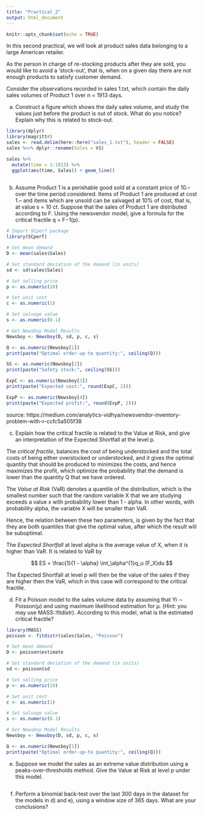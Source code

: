 ```yaml
---
title: "Practical_2"
output: html_document
---
```


```r
knitr::opts_chunk$set(echo = TRUE)
```

In this second practical, we will look at product sales data belonging to a large American retailer. 

As the person in charge of re-stocking products after they are sold, you would like to avoid a ‘stock-out’, that is, when on a given day there are not enough products to satisfy customer demand.

Consider the observations recorded in sales 1.txt, which contain the daily sales volumes of Product 1 over n = 1913 days.

(a) Construct a figure which shows the daily sales volume, and study the values just before the product is out of stock. What do you notice? Explain why this is related to stock-out.

```r

library(dplyr)
library(magrittr)
sales <- read.delim(here::here("sales_1.txt"), header = FALSE)
sales %<>% dplyr::rename(Sales = V1)

```


```r

sales %>% 
  mutate(time = 1:1913) %>% 
  ggplot(aes(time, Sales)) + geom_line()
  
```

(b) Assume Product 1 is a perishable good sold at a constant price of 10.– over the time period considered. Items of Product 1 are produced at cost 1.– and items which are unsold can be salvaged at 10% of cost, that is, at value s = 10 ct. Suppose that the sales of Product 1 are distributed according to F. Using the newsvendor model, give a formula for the critical fractile q = F−1(p).

```r
# Import SCperf package
library(SCperf)

# Set mean demand
D <- mean(sales$Sales)

# Set standard deviation of the demand (in units)
sd <- sd(sales$Sales)

# Set selling price
p <- as.numeric(10)

# Set unit cost
c <- as.numeric(1)

# Set salvage value
s <- as.numeric(0.1)

# Get Newsboy Model Results 
Newsboy <- Newsboy(D, sd, p, c, s)

Q <- as.numeric(Newsboy[1])
print(paste("Optimal order-up-to quantity:", ceiling(Q)))

SS <- as.numeric(Newsboy[2])
print(paste("Safety stock:", ceiling(SS)))

ExpC <- as.numeric(Newsboy[3])
print(paste("Expected cost:", round(ExpC, 2)))

ExpP <- as.numeric(Newsboy[4])
print(paste("Expected profit:", round(ExpP, 2)))

```
source: https://medium.com/analytics-vidhya/newsvendor-inventory-problem-with-r-ccfc5a505f38

(c) Explain how the critical fractile is related to the Value at Risk, and give an interpretation of the Expected Shortfall at the level p.

The *critical fractile*, balances the cost of being understocked and the total costs of being either overstocked or understocked, and it gives the optimal quantity that should be produced to minimizes the costs, and hence maximizes the profit, which optimize the probability that the demand is lower than the quantity Q that we have ordered.

The *Value at Risk* (VaR) denotes a quantile of the distribution, which is  the smallest number such that the random variable X that we are studying exceeds a value x with probability lower than 1 - alpha. In other words, with probability alpha, the variable X will be smaller than VaR. 

Hence, the relation between these two parameters, is given by the fact that they are both quantiles that give the optimal value, after which the result will be suboptimal. 
<!-- Not sure -->

The *Expected Shortfall* at level alpha is the average value of X, when it is higher than VaR. It is related to VaR by 

$$ ES = \frac{1}{1 - \alpha} \int_\alpha^{1}q_u (F_X)du $$

The Expected Shortfall at level p will then be the value of the sales if they are higher then the VaR, which in this case will correspond to the critical fractile. 
<!-- Does it make any sense? Not sure at all -->

(d) Fit a Poisson model to the sales volume data by assuming that Yi ∼ Poisson(μ) and using
maximum likelihood estimation for μ. (Hint: you may use MASS::fitdistr). According to this model, what is the estimated critical fractile?


```r

library(MASS)
poisson <- fitdistr(sales$Sales, "Poisson")

# Set mean demand
D <- poisson$estimate

# Set standard deviation of the demand (in units)
sd <- poisson$sd

# Set selling price
p <- as.numeric(10)

# Set unit cost
c <- as.numeric(1)

# Set salvage value
s <- as.numeric(0.1)

# Get Newsboy Model Results 
Newsboy <- Newsboy(D, sd, p, c, s)

Q <- as.numeric(Newsboy[1])
print(paste("Optimal order-up-to quantity:", ceiling(Q)))

```

(e) Suppose we model the sales as an extreme value distribution using a peaks-over-thresholds method. Give the Value at Risk at level p under this model.

```r


```


(f) Perform a binomial back-test over the last 300 days in the dataset for the models in d) and e), using a window size of 365 days. What are your conclusions?

